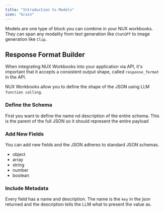 ```yaml
---
title: "Introduction to Models"
icon: "brain"
---
```


Models are one type of block you can combine in your NUX workbooks. They can span any modality from text generation like `ChatGPT` to image generation like `Clip`.

## Response Format Builder

When integrating NUX Workbooks into your application via API, it's important that it accepts a consistent output shape, called `response_format` in the API. 

NUX Workbooks allow you to define the shape of the JSON using LLM `function calling`. 

### Define the Schema

First you want to define the name nd description of the entire schema. This is the parent of the full JSON so it should represent the entire payload

### Add New Fields

You can add new fields and the JSON adheres to standard JSON schemas. 

- object
- array
- string 
- number
- boolean

### Include Metadata

Every field has a name and description. The name is the `key` in the json returned and the description tells the LLM what to present the value as. 
